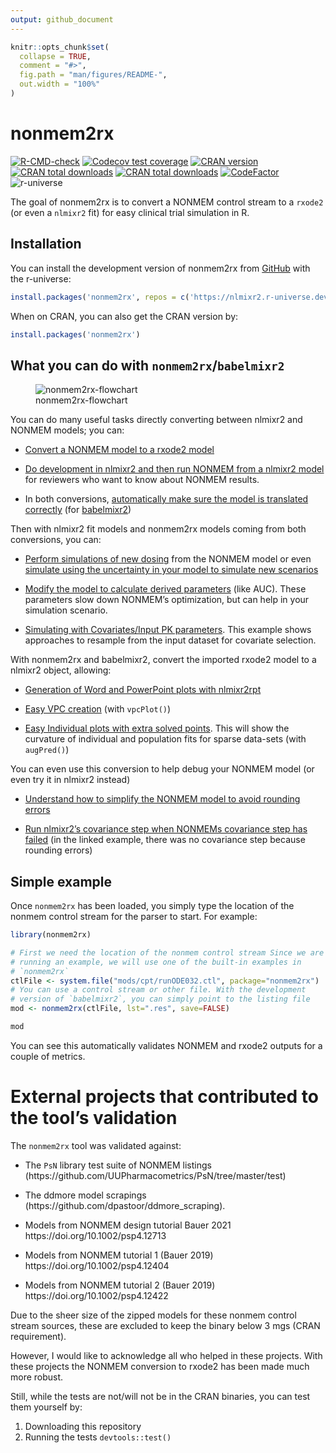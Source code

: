 ```yaml
---
output: github_document
---
```


<!-- README.md is generated from README.Rmd. Please edit that file -->

```r
knitr::opts_chunk$set(
  collapse = TRUE,
  comment = "#>",
  fig.path = "man/figures/README-",
  out.width = "100%"
)
```

# nonmem2rx

<!-- badges: start -->
[![R-CMD-check](https://github.com/nlmixr2/nonmem2rx/actions/workflows/R-CMD-check.yaml/badge.svg)](https://github.com/nlmixr2/nonmem2rx/actions/workflows/R-CMD-check.yaml)
[![Codecov test coverage](https://codecov.io/gh/nlmixr2/nonmem2rx/branch/main/graph/badge.svg)](https://app.codecov.io/gh/nlmixr2/nonmem2rx?branch=main)
[![CRAN version](http://www.r-pkg.org/badges/version/nonmem2rx)](https://cran.r-project.org/package=nonmem2rx)
[![CRAN total downloads](https://cranlogs.r-pkg.org/badges/grand-total/nonmem2rx)](https://cran.r-project.org/package=nonmem2rx)
[![CRAN total downloads](https://cranlogs.r-pkg.org/badges/nonmem2rx)](https://cran.r-project.org/package=nonmem2rx)
[![CodeFactor](https://www.codefactor.io/repository/github/nlmixr2/nonmem2rx/badge)](https://www.codefactor.io/repository/github/nlmixr2/nonmem2rx)
![r-universe](https://nlmixr2.r-universe.dev/badges/nonmem2rx)
<!-- badges: end -->

The goal of nonmem2rx is to convert a NONMEM control stream to a
`rxode2` (or even a `nlmixr2` fit) for easy clinical trial simulation
in R.

## Installation

You can install the development version of nonmem2rx from
[GitHub](https://github.com/) with the r-universe:

``` r
install.packages('nonmem2rx', repos = c('https://nlmixr2.r-universe.dev', 'https://cloud.r-project.org'))
```

When on CRAN, you can also get the CRAN version by:

``` r
install.packages('nonmem2rx')
```

## What you can do with `nonmem2rx`/`babelmixr2`

![nonmem2rx-flowchart](https://github.com/nlmixr2/nonmem2rx/assets/514778/803feb11-f2d9-4a5e-af08-834d9541ac11)


You can do many useful tasks directly converting between nlmixr2 and NONMEM models; you can:

-	[Convert a NONMEM model to a rxode2 model](https://nlmixr2.github.io/nonmem2rx/articles/import-nonmem.html)

-	[Do development in nlmixr2 and then run NONMEM from a nlmixr2 model](https://nlmixr2.github.io/babelmixr2/articles/running-nonmem.html) for reviewers who want to know about NONMEM results.

-	In both conversions, [automatically make sure the model is translated correctly ](https://nlmixr2.github.io/nonmem2rx/articles/rxode2-validate.html) (for [babelmixr2](https://nlmixr2.github.io/babelmixr2/articles/running-nonmem.html#optional-step-2-recover-a-failed-nonmem-run))

Then with nlmixr2 fit models and nonmem2rx models coming from both conversions, you can:

-	[Perform simulations of new
    dosing](https://nlmixr2.github.io/nonmem2rx/articles/simulate-new-dosing.html) from the NONMEM model or even [simulate using the uncertainty in your model to simulate new scenarios](https://nlmixr2.github.io/nonmem2rx/articles/simulate-uncertainty.html)

-	[Modify the model to calculate derived parameters](https://nlmixr2.github.io/nonmem2rx/articles/simulate-extra-items.html) (like AUC). These parameters slow down NONMEM’s optimization, but can help in your simulation scenario.

-  [Simulating with Covariates/Input PK
   parameters](https://nlmixr2.github.io/nonmem2rx/articles/simulate-new-dosing-with-covs.html). This example shows approaches to resample from the input dataset for covariate selection.

With nonmem2rx and babelmixr2, convert the imported rxode2 model to a nlmixr2 object, allowing:

-	[Generation of Word and PowerPoint plots with
      nlmixr2rpt](https://nlmixr2.github.io/nonmem2rx/articles/create-office.html)

-	[Easy VPC
      creation](https://nlmixr2.github.io/nonmem2rx/articles/create-vpc.html)
      (with `vpcPlot()`)

-	[Easy Individual plots with extra solved
      points](https://nlmixr2.github.io/nonmem2rx/articles/create-augPred.html). This
      will show the curvature of individual and population fits for
      sparse data-sets (with `augPred()`)

You can even use this conversion to help debug your NONMEM model (or
even try it in nlmixr2 instead)

-	[Understand how to simplify the NONMEM model to avoid rounding errors](https://nlmixr2.github.io/nonmem2rx/articles/read-rounding.html)

-	[Run nlmixr2’s covariance step when NONMEMs covariance step has failed](https://nlmixr2.github.io/nonmem2rx/articles/read-rounding.html#step-5-get-the-covariance-of-the-model) (in the linked example, there was no covariance step because rounding errors)

    
## Simple example

Once `nonmem2rx` has been loaded, you simply type the location of the
nonmem control stream for the parser to start.  For example:

```r
library(nonmem2rx)

# First we need the location of the nonmem control stream Since we are
# running an example, we will use one of the built-in examples in
# `nonmem2rx`
ctlFile <- system.file("mods/cpt/runODE032.ctl", package="nonmem2rx")
# You can use a control stream or other file. With the development
# version of `babelmixr2`, you can simply point to the listing file
mod <- nonmem2rx(ctlFile, lst=".res", save=FALSE)

mod
```

You can see this automatically validates NONMEM and rxode2 outputs for
a couple of metrics.

# External projects that contributed to the tool's validation

The `nonmem2rx` tool was validated against:

- The `PsN` library test suite of NONMEM listings
(https://github.com/UUPharmacometrics/PsN/tree/master/test)

- The ddmore model scrapings
  (https://github.com/dpastoor/ddmore_scraping).

- Models from NONMEM design tutorial Bauer 2021 https://doi.org/10.1002/psp4.12713

- Models from NONMEM tutorial 1 (Bauer 2019) https://doi.org/10.1002/psp4.12404

- Models from NONMEM tutorial 2 (Bauer 2019)  https://doi.org/10.1002/psp4.12422

Due to the sheer size of the zipped models for these nonmem control
stream sources, these are excluded to keep the binary below 3 mgs
(CRAN requirement).

However, I would like to acknowledge all who helped in these projects.
With these projects the NONMEM conversion to rxode2 has been made much
more robust.

Still, while the tests are not/will not be in the CRAN binaries, you
can test them yourself by:

1. Downloading this repository
2. Running the tests `devtools::test()`

